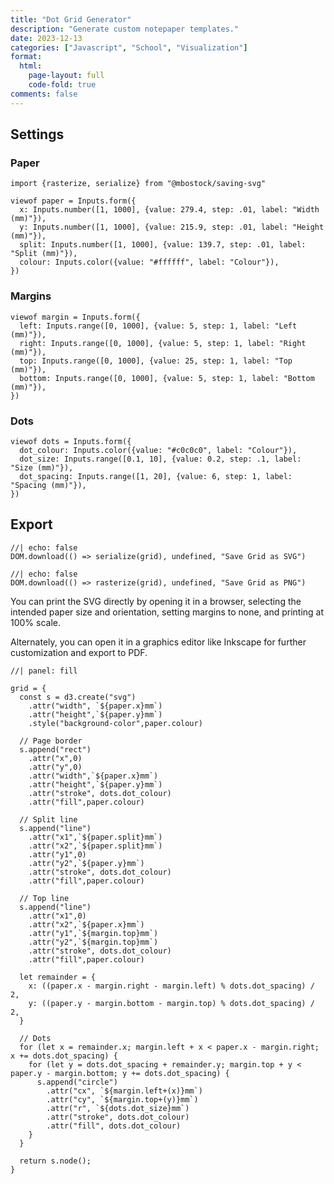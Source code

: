 ```yaml
---
title: "Dot Grid Generator"
description: "Generate custom notepaper templates."
date: 2023-12-13
categories: ["Javascript", "School", "Visualization"]
format:
  html:
    page-layout: full
    code-fold: true
comments: false
---
```


::: {.column-screen-inset}

::: {.panel-sidebar}
## Settings

### Paper

```ojs
import {rasterize, serialize} from "@mbostock/saving-svg"

viewof paper = Inputs.form({
  x: Inputs.number([1, 1000], {value: 279.4, step: .01, label: "Width (mm)"}),
  y: Inputs.number([1, 1000], {value: 215.9, step: .01, label: "Height (mm)"}),
  split: Inputs.number([1, 1000], {value: 139.7, step: .01, label: "Split (mm)"}),
  colour: Inputs.color({value: "#ffffff", label: "Colour"}),
})
```

### Margins

```ojs
viewof margin = Inputs.form({
  left: Inputs.range([0, 1000], {value: 5, step: 1, label: "Left (mm)"}),
  right: Inputs.range([0, 1000], {value: 5, step: 1, label: "Right (mm)"}),
  top: Inputs.range([0, 1000], {value: 25, step: 1, label: "Top (mm)"}),
  bottom: Inputs.range([0, 1000], {value: 5, step: 1, label: "Bottom (mm)"}),
})
```

### Dots

```ojs
viewof dots = Inputs.form({
  dot_colour: Inputs.color({value: "#c0c0c0", label: "Colour"}),
  dot_size: Inputs.range([0.1, 10], {value: 0.2, step: .1, label: "Size (mm)"}),
  dot_spacing: Inputs.range([1, 20], {value: 6, step: 1, label: "Spacing (mm)"}),
})
```

## Export

::: {.d-flex .flex-row .justify-content-center .mb-3}
```ojs
//| echo: false
DOM.download(() => serialize(grid), undefined, "Save Grid as SVG")
```
::: {.p-2}
:::
```ojs
//| echo: false
DOM.download(() => rasterize(grid), undefined, "Save Grid as PNG")
```
:::

You can print the SVG directly by opening it in a browser, selecting the intended paper size and orientation, setting margins to none, and printing at 100% scale.

Alternately, you can open it in a graphics editor like Inkscape for further customization and export to PDF.

:::

```ojs
//| panel: fill

grid = {
  const s = d3.create("svg")
    .attr("width", `${paper.x}mm`)
    .attr("height",`${paper.y}mm`)
    .style("background-color",paper.colour) 

  // Page border
  s.append("rect")
    .attr("x",0)
    .attr("y",0)
    .attr("width",`${paper.x}mm`)
    .attr("height",`${paper.y}mm`)
    .attr("stroke", dots.dot_colour)
    .attr("fill",paper.colour)

  // Split line
  s.append("line")
    .attr("x1",`${paper.split}mm`)
    .attr("x2",`${paper.split}mm`)
    .attr("y1",0)
    .attr("y2",`${paper.y}mm`)
    .attr("stroke", dots.dot_colour)
    .attr("fill",paper.colour)

  // Top line
  s.append("line")
    .attr("x1",0)
    .attr("x2",`${paper.x}mm`)
    .attr("y1",`${margin.top}mm`)
    .attr("y2",`${margin.top}mm`)
    .attr("stroke", dots.dot_colour)
    .attr("fill",paper.colour)

  let remainder = {
    x: ((paper.x - margin.right - margin.left) % dots.dot_spacing) / 2,
    y: ((paper.y - margin.bottom - margin.top) % dots.dot_spacing) / 2,
  }

  // Dots
  for (let x = remainder.x; margin.left + x < paper.x - margin.right; x += dots.dot_spacing) {
    for (let y = dots.dot_spacing + remainder.y; margin.top + y < paper.y - margin.bottom; y += dots.dot_spacing) {
      s.append("circle")
        .attr("cx", `${margin.left+(x)}mm`)
        .attr("cy", `${margin.top+(y)}mm`)
        .attr("r", `${dots.dot_size}mm`)
        .attr("stroke", dots.dot_colour)
        .attr("fill", dots.dot_colour)
    }
  }

  return s.node();
}
```

:::

